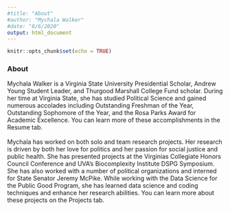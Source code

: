 ```yaml
---
#title: "About"
#author: "Mychala Walker"
#date: "8/6/2020"
output: html_document
---
```


```r
knitr::opts_chunk$set(echo = TRUE)
```

### About
Mychala Walker is a Virginia State University Presidential Scholar, Andrew Young Student Leader, and Thurgood Marshall College Fund scholar. During her time at Virginia State, she has studied Political Science and gained numerous accolades including Outstanding Freshman of the Year, Outstanding Sophomore of the Year, and the Rosa Parks Award for Academic Excellence. You can learn more of these accomplishments in the Resume tab. 
<br>
<br>
Mychala has worked on both solo and team research projects. Her research is driven by both her love for politics and her passion for social justice and public health. She has presented projects at the Virginias Collegiate Honors Council Conference and UVA’s Biocomplexity Institute DSPG Symposium. She has also worked with a number of political organizations and interned for State Senator Jeremy McPike. While working with the Data Science for the Public Good Program, she has learned data science and coding techniques and enhance her research abilities. You can learn more about these projects on the Projects tab.

